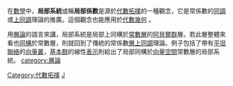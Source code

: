 在[[數學|數學]]中，'''局部系統'''或稱'''局部係數'''是源於[[代數拓撲|代數拓撲]]的一種觀念，它是常係數的[[同調|同調]]或[[上同調|上同調]]理論的推廣。這個觀念也能應用於[[代數幾何|代數幾何]] 。

用[[層論|層論]]的語言來講，局部系統是局部上同構於[[常數層|常數層]]的[[阿貝爾群|阿貝爾群]]層。若此層整體來看也[[同構|同構]]於常數層，則就回到了傳統的常係數[[層上同調|層上同調]]理論。例子包括了帶有[[平坦聯絡|平坦聯絡]]的[[向量叢|向量叢]]，[[基本群|基本群]]的線性[[表示理論|表示]]則給出了局部同構於[[向量空間|向量空間]]常數層的局部系統。
{{Topology-stub}}
[[category:層論|category:層論]]
[[Category:代數拓撲|Category:代數拓撲]]
[[Category:代數幾何|J]]